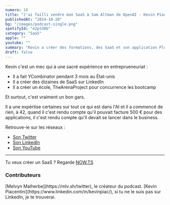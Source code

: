 ```yaml
---
numero: 18
title: "J'ai failli vendre mon SaaS à Sam Altman de OpenAI - Kevin Piacentini #18"
publishedAt: "2024-10-20"
bg: "/images/podcast-single.png"
spotifyId: "e2ptd8b"
category: "SaaS"
apple: ""
youtube: ""
summary: "Kevin a créer des formations, des SaaS et son application PluginLabl à générer +180'000 euros ! C'est un expert de la tech, qui à une histoire qui va te passionner."
draft: false
---
```


Kevin c'est un mec qui à une sacré expérience en entreprueneuriat :

* Il a fait YCombinator pendant 3 mois au État-unis
* Il a créer des dizaines de SaaS sur LinkedIn
* Il a créer un école, TheArenaProject pour concurrence les bootcamp

Et surtout, c'est vraiment un bon gars.

Il a une expértise certaines sur tout ce qui est dans l'AI et il a commencé de rien, à 42, quand il c'est rendu compte qu'il pouvait facture 500 € pour des applications, il c'est rendu compte qu'il devait se lancer dans le business.

Retrouve-le sur les réseaux :

- [Son Twitter](https://x.com/kevinpiac)
- [Son LinkedIn](https://www.linkedin.com/in/kevinpiac/) 
- [Son YouTube](https://www.youtube.com/@kevinpiac)

---

Tu veux créer un SaaS ? Regarde [NOW.TS](https://nowts.app)

### Contributeurs

<Contributor>
  [Melvyn Malherbe](https://mlv.sh/twitter), le créateur du podcast.
</Contributor>
<Contributor>
  [Kevin Piacentini](https://www.linkedin.com/in/kevinpiac/), si tu ne le suis pas sur LinkedIn, je te trouverai.
</Contributor>